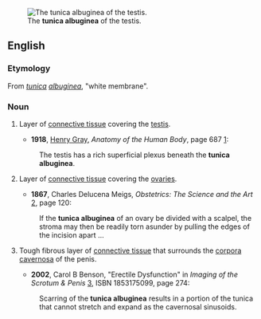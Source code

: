 [[Image:Gray1149.png|thumb|The '''tunica albuginea''' of the testis.]]
==English==
===Etymology===

From {{LL.}} ''[[tunica]]'' ''[[albuginea]]'', "white membrane".



===Noun===
{{en-noun|sg=[[tunica]] [[albuginea]]|tunicae albugineae}}
{{wikipedia}}

#{{anatomy}} Layer of [[connective tissue]] covering the [[testis]].
#*'''1918''', [[w:Henry Gray|Henry Gray]], ''Anatomy of the Human Body'', page 687 [http://www.bartleby.com/107/pages/page687.html]:
#:The testis has a rich superficial plexus beneath the '''tunica albuginea'''.
# {{anatomy}} Layer of [[connective tissue]] covering the [[ovary|ovaries]].
#*'''1867''', Charles Delucena Meigs, ''Obstetrics:  The Science and the Art'' [http://books.google.com/books?id=j_MIosH0okEC], page 120:
#:If the '''tunica albuginea''' of an ovary be divided with a scalpel, the stroma may then be readily torn asunder by pulling the edges of the incision apart ...
#{{anatomy}} Tough fibrous layer of [[connective tissue]] that surrounds the [[corpora cavernosa]] of the penis.
#*'''2002''', Carol B Benson, "Erectile Dysfunction" in ''Imaging of the Scrotum & Penis'' [http://books.google.com/books?id=TsuiJxypDyAC], ISBN 1853175099, page 274:
#:Scarring of the '''tunica albuginea''' results in a portion of the tunica that cannot stretch and expand as the cavernosal sinusoids.